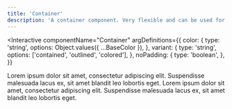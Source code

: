 ```yaml
---
title: 'Container'
description: 'A container component. Very flexible and can be used for most layout purposes.'
---
```



<Interactive
  componentName="Container"
  argDefinitions={{
    color: {
      type: 'string',
      options: Object.values({ ...BaseColor }),
    },
    variant: {
      type: 'string',
      options: ['contained', 'outlined', 'colored'],
    },
    noPadding: {
      type: 'boolean',
    },
  }}
>
  Lorem ipsum dolor sit amet, consectetur adipiscing elit. Suspendisse malesuada lacus ex, sit amet
  blandit leo lobortis eget. Lorem ipsum dolor sit amet, consectetur adipiscing elit. Suspendisse
  malesuada lacus ex, sit amet blandit leo lobortis eget.
</Interactive>

<TypeDoc />

